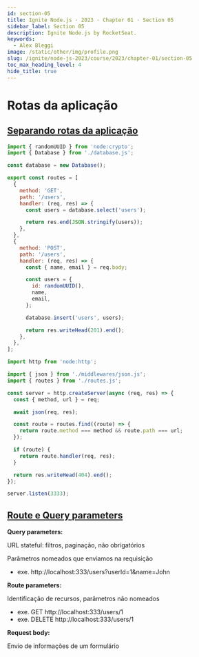 ```yaml
---
id: section-05
title: Ignite Node.js · 2023 · Chapter 01 · Section 05
sidebar_label: Section 05
description: Ignite Node.js by RocketSeat.
keywords:
  - Alex Bleggi
image: /static/other/img/profile.png
slug: /ignite/node-js-2023/course/2023/chapter-01/section-05
toc_max_heading_level: 4
hide_title: true
---
```



# Rotas da aplicação

## [Separando rotas da aplicação](https://app.rocketseat.com.br/node/projeto-01-1/group/rotas-da-aplicacao-1/lesson/separando-rotas-da-aplicacao)

```javascript title="src/routes.js"
import { randomUUID } from 'node:crypto';
import { Database } from './database.js';

const database = new Database();

export const routes = [
  {
    method: 'GET',
    path: '/users',
    handler: (req, res) => {
      const users = database.select('users');

      return res.end(JSON.stringify(users));
    },
  },
  {
    method: 'POST',
    path: '/users',
    handler: (req, res) => {
      const { name, email } = req.body;

      const users = {
        id: randomUUID(),
        name,
        email,
      };

      database.insert('users', users);

      return res.writeHead(201).end();
    },
  },
];
```

```javascript title="src/server.js"
import http from 'node:http';

import { json } from './middlewares/json.js';
import { routes } from './routes.js';

const server = http.createServer(async (req, res) => {
  const { method, url } = req;

  await json(req, res);

  const route = routes.find((route) => {
    return route.method === method && route.path === url;
  });

  if (route) {
    return route.handler(req, res);
  }

  return res.writeHead(404).end();
});

server.listen(3333);
```

## [Route e Query parameters](https://app.rocketseat.com.br/node/projeto-01-1/group/rotas-da-aplicacao-1/lesson/route-e-query-parameters)

**Query parameters:**

URL stateful: filtros, paginação, não obrigatórios

Parâmetros nomeados que enviamos na requisição
- exe. http://localhost:333/users?userId=1&name=John

**Route parameters:**

Identificação de recursos, parâmetros não nomeados
- exe. GET http://localhost:333/users/1
- exe. DELETE http://localhost:333/users/1

**Request body:**

Envio de informações de um formulário
